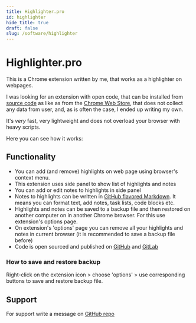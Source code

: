 ```yaml
---
title: Highlighter.pro
id: highlighter
hide_title: true
draft: false
slug: /software/highlighter
---
```



# Highlighter.pro

This is a Chrome extension written by me, that works as a highlighter on webpages.

I was looking for an extension with open code, that can be installed from [source code](https://github.com/highlighter-pro/highlighter) as like as from the [Chrome Web Store](https://chromewebstore.google.com/detail/highlighterpro/gpdhplhmppgenpnkfilghnjiodfmnoap), that does not collect any data from user, and, as is often the case, I ended up writing my own.

It's *very* fast, very lightweight and does not overload your browser with heavy scripts.

Here you can see how it works:
<LiteYouTubeEmbed
    id="2SCs8qEbkGI"
    title='Highlighter.pro Chrome extension'
    noCookie={false}
/>

## Functionality

* You can add (and remove) highlights on web page using browser's context menu.
* This extension uses side panel to show list of highlights and notes
* You can add or edit notes to highlights in side panel
* Notes to highlights can be written in [GitHub flavored Markdown](https://docs.github.com/en/get-started/writing-on-github/getting-started-with-writing-and-formatting-on-github/basic-writing-and-formatting-syntax). It means you can format text, add notes, task lists, code blocks etc.
* Highlights and notes can be saved to a backup file and then restored on another computer on in another Chrome browser. For this use extension's options page.
* On extension's 'options' page you can remove all your highlights and notes in current browser (it is recommended to save a backup file before)
* Code is open sourced and published on [GitHub](https://github.com/highlighter-pro/highlighter) and [GitLab](https://gitlab.com/highlighter-pro/highlighter)

### How to save and restore backup

Right-click on the extension icon > choose 'options' > use corresponding buttons to save and restore backup file.

## Support

For support write a message on [GitHub repo](https://github.com/highlighter-pro/highlighter/issues)
